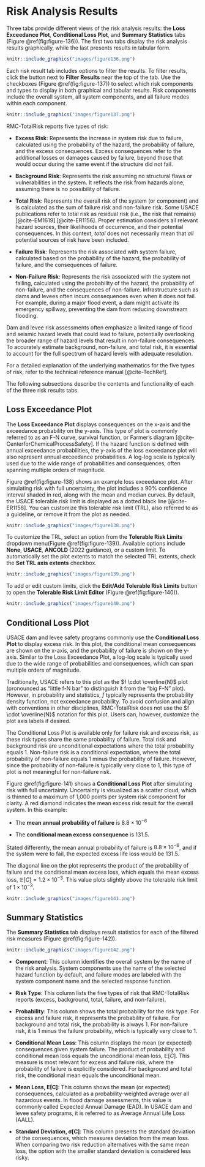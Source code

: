# Risk Analysis Results

Three tabs provide different views of the risk analysis results: the **Loss Exceedance Plot**, **Conditional Loss Plot**, and **Summary Statistics** tabs (Figure \@ref(fig:figure-136)). The first two tabs display the risk analysis results graphically, while the last presents results in tabular form. 

```r
knitr::include_graphics("images/figure136.png")
```

Each risk result tab includes options to filter the results. To filter results, click the button next to **Filter Results** near the top of the tab. Use the checkboxes (Figure \@ref(fig:figure-137)) to select which risk components and types to display in both graphical and tabular results. Risk components include the overall system, all system components, and all failure modes within each component. 

```r
knitr::include_graphics("images/figure137.png")
```

RMC-TotalRisk reports five types of risk:

- **Excess Risk**: Represents the increase in system risk due to failure, calculated using the probability of the hazard, the probability of failure, and the excess consequences. Excess consequences refer to the additional losses or damages caused by failure, beyond those that would occur during the same event if the structure did not fail. 

- **Background Risk**: Represents the risk assuming no structural flaws or vulnerabilities in the system. It reflects the risk from hazards alone, assuming there is no possibility of failure.

- **Total Risk**: Represents the overall risk of the system (or component) and is calculated as the sum of failure risk and non-failure risk. Some USACE publications refer to total risk as residual risk (i.e., the risk that remains) [@cite-EM1619] [@cite-ER1156]. Proper estimation considers all relevant hazard sources, their likelihoods of occurrence, and their potential consequences. In this context, *total* does not necessarily mean that *all* potential sources of risk have been included. 

- **Failure Risk**: Represents the risk associated with system failure, calculated based on the probability of the hazard, the probability of failure, and the consequences of failure.

- **Non-Failure Risk**: Represents the risk associated with the system not failing, calculated using the probability of the hazard, the probability of non-failure, and the consequences of non-failure. Infrastructure such as dams and levees often incurs consequences even when it does not fail. For example, during a major flood event, a dam might activate its emergency spillway, preventing the dam from reducing downstream flooding.

Dam and levee risk assessments often emphasize a limited range of flood and seismic hazard levels that could lead to failure, potentially overlooking the broader range of hazard levels that result in non-failure consequences. To accurately estimate background, non-failure, and total risk, it is essential to account for the full spectrum of hazard levels with adequate resolution.

For a detailed explanation of the underlying mathematics for the five types of risk, refer to the technical reference manual [@cite-TechRef].

The following subsections describe the contents and functionality of each of the three risk results tabs.

## Loss Exceedance Plot

The **Loss Exceedance Plot** displays consequences on the x-axis and the exceedance probability on the y-axis. This type of plot is commonly referred to as an F-N curve, survival function, or Farmer’s diagram [@cite-CenterforChemicalProcessSafety]. If the hazard function is defined with annual exceedance probabilities, the y-axis of the loss exceedance plot will also represent annual exceedance probabilities. A log-log scale is typically used due to the wide range of probabilities and consequences, often spanning multiple orders of magnitude. 

Figure \@ref(fig:figure-138) shows an example loss exceedance plot. After simulating risk with full uncertainty, the plot includes a 90% confidence interval shaded in red, along with the mean and median curves. By default, the USACE tolerable risk limit is displayed as a dotted black line [@cite-ER1156]. You can customize this tolerable risk limit (TRL), also referred to as a guideline, or remove it from the plot as needed.

```r
knitr::include_graphics("images/figure138.png")
```

To customize the TRL, select an option from the **Tolerable Risk Limits** dropdown menu(Figure \@ref(fig:figure-139)). Available options include **None**, **USACE**, **ANCOLD** (2022 guidance), or a custom limit. To automatically set the plot extents to match the selected TRL extents, check the **Set TRL axis extents** checkbox.

```r
knitr::include_graphics("images/figure139.png")
```

To add or edit custom limits, click the **Edit/Add Tolerable Risk Limits** button to open the **Tolerable Risk Limit Editor** (Figure \@ref(fig:figure-140)). 

```r
knitr::include_graphics("images/figure140.png")
```

## Conditional Loss Plot

USACE dam and levee safety programs commonly use the **Conditional Loss Plot** to display excess risk. In this plot, the conditional mean consequences are shown on the x-axis, and the probability of failure is shown on the y-axis. Similar to the Loss Exceedance Plot, a log-log scale is typically used due to the wide range of probabilities and consequences, which can span multiple orders of magnitude.

Traditionally, USACE refers to this plot as the $f \cdot \overline{N}$ plot (pronounced as “little f-N bar” to distinguish it from the “big F-N” plot). However, in probability and statistics, $f$ typically represents the probability density function, not exceedance probability. To avoid confusion and align with conventions in other disciplines, RMC-TotalRisk does not use the $f \cdot \overline{N}$ notation for this plot. Users can, however, customize the plot axis labels if desired.

The Conditional Loss Plot is available only for failure risk and excess risk, as these risk types share the same probability of failure. Total risk and background risk are unconditional expectations where the total probability equals 1. Non-failure risk is a conditional expectation, where the total probability of non-failure equals 1 minus the probability of failure. However, since the probability of non-failure is typically very close to 1, this type of plot is not meaningful for non-failure risk. 

Figure \@ref(fig:figure-141) shows a **Conditional Loss Plot** after simulating risk with full uncertainty. Uncertainty is visualized as a scatter cloud, which is thinned to a maximum of 1,000 points per system risk component for clarity. A red diamond indicates the mean excess risk result for the overall system. In this example:

- The **mean annual probability of failure** is $8.8\times10^{-6}$ 

- The **conditional mean excess consequence** is $131.5$. 

Stated differently, the mean annual probability of failure is $8.8\times10^{-6}$, and if the system were to fail, the expected excess life loss would be $131.5$. 

The diagonal line on the plot represents the product of the probability of failure and the conditional mean excess loss, which equals the mean excess loss, $\mathbb{E}[C]=1.2\times10^{-3}$. This value plots slightly above the tolerable risk limit of $1\times10^{-3}$. 

```r
knitr::include_graphics("images/figure141.png")
```

## Summary Statistics

The **Summary Statistics** tab displays result statistics for each of the filtered risk measures (Figure \@ref(fig:figure-142)).

```r
knitr::include_graphics("images/figure142.png")
```

- **Component**: This column identifies the overall system by the name of the risk analysis. System components use the name of the selected hazard function by default, and failure modes are labeled with the system component name and the selected response function. 

- **Risk Type**: This column lists the five types of risk that RMC-TotalRisk reports (excess, background, total, failure, and non-failure). 

- **Probability**: This column shows the total probability for the risk type. For excess and failure risk, it represents the probability of failure. For background and total risk, the probability is always 1. For non-failure risk, it is 1 minus the failure probability, which is typically very close to 1. 

- **Conditional Mean Loss**: This column displays the mean (or expected) consequences given system failure. The product of probability and conditional mean loss equals the unconditional mean loss, $\mathbb{E}[C]$. This measure is most relevant for excess and failure risk, where the probability of failure is explicitly considered. For background and total risk, the conditional mean equals the unconditional mean. 

- **Mean Loss, Ε[C]**: This column shows the mean (or expected) consequences, calculated as a probability-weighted average over all hazardous events. In flood damage assessments, this value is commonly called Expected Annual Damage (EAD). In USACE dam and levee safety programs, it is referred to as Average Annual Life Loss (AALL). 

- **Standard Deviation, σ[C]**: This column presents the standard deviation of the consequences, which measures deviation from the mean loss. When comparing two risk reduction alternatives with the same mean loss, the option with the smaller standard deviation is considered less risky.

